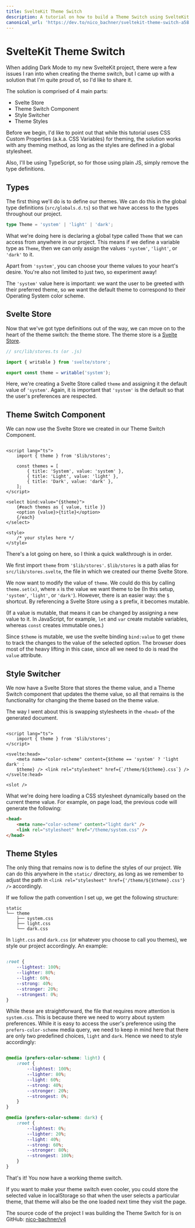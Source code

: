 ```yaml
---
title: SvelteKit Theme Switch
description: A tutorial on how to build a Theme Switch using SvelteKit
canonical_url: 'https://dev.to/nico_bachner/sveltekit-theme-switch-a58'
---
```


# SvelteKit Theme Switch

When adding Dark Mode to my new SvelteKit project, there were a few issues I ran into when creating the theme switch, but I came up with a solution that I'm quite proud of, so I'd like to share it.

The solution is comprised of 4 main parts:

-   Svelte Store
-   Theme Switch Component
-   Style Switcher
-   Theme Styles

Before we begin, I'd like to point out that while this tutorial uses CSS Custom Properties (a.k.a. CSS Variables) for theming, the solution works with any theming method, as long as the styles are defined in a global stylesheet.

Also, I'll be using TypeScript, so for those using plain JS, simply remove the type definitions.

## Types

The first thing we'll do is to define our themes. We can do this in the global type definitions (`src/globals.d.ts`) so that we have access to the types throughout our project.

```ts:src/globals.d.ts
type Theme = 'system' | 'light' | 'dark';
```

What we're doing here is declaring a global type called `Theme` that we can access from anywhere in our project. This means if we define a variable type as `Theme`, then we can only assign the values `'system'`, `'light'`, or `'dark'` to it.

Apart from `'system'`, you can choose your theme values to your heart's desire. You're also not limited to just two, so experiment away!

The `'system'` value here is important: we want the user to be greeted with their preferred theme, so we want the default theme to correspond to their Operating System color scheme.

## Svelte Store

Now that we've got type definitions out of the way, we can move on to the heart of the theme switch: the theme store. The theme store is a [Svelte Store](https://svelte.dev/docs#svelte_store).

```ts
// src/lib/stores.ts (or .js)

import { writable } from 'svelte/store';

export const theme = writable('system');
```

Here, we're creating a Svelte Store called `theme` and assigning it the default value of `'system'`. Again, it is important that `'system'` is the default so that the user's preferences are respected.

## Theme Switch Component

We can now use the Svelte Store we created in our Theme Switch Component.

```html:src/lib/components/ThemeSwitch.svelte

<script lang="ts">
    import { theme } from '$lib/stores';

    const themes = [
        { title: 'System', value: 'system' },
        { title: 'Light', value: 'light' },
        { title: 'Dark', value: 'dark' },
    ];
</script>

<select bind:value="{$theme}">
    {#each themes as { value, title }}
    <option {value}>{title}</option>
    {/each}
</select>

<style>
    /* your styles here */
</style>
```

There's a lot going on here, so I think a quick walkthrough is in order.

We first import `theme` from `'$lib/stores'`. `$lib/stores` is a path alias for `src/lib/stores.svelte`, the file in which we created our theme Svelte Store.

We now want to modify the value of `theme`. We could do this by calling `theme.set(x)`, where `x` is the value we want theme to be (In this setup, `'system'`, `'light'`, or `'dark'`). However, there is an easier way: the `$` shortcut. By referencing a Svelte Store using a `$` prefix, it becomes mutable.

(If a value is mutable, that means it can be changed by assigning a new value to it. In JavaScript, for example, `let` and `var` create mutable variables, whereas `const` creates immutable ones.)

Since `$theme` is mutable, we use the svelte binding `bind:value` to get `theme` to track the changes to the value of the selected option. The browser does most of the heavy lifting in this case, since all we need to do is read the `value` attribute.

## Style Switcher

We now have a Svelte Store that stores the theme value, and a Theme Switch component that updates the theme value, so all that remains is the functionality for changing the theme based on the theme value.

The way I went about this is swapping stylesheets in the `<head>` of the generated document.

```html:src/routes/__layout.svelte

<script lang="ts">
    import { theme } from '$lib/stores';
</script>

<svelte:head>
    <meta name="color-scheme" content={$theme == 'system' ? 'light dark' :
    $theme} /> <link rel="stylesheet" href={`/theme/${$theme}.css`} />
</svelte:head>

<slot />
```

What we're doing here loading a CSS stylesheet dynamically based on the current theme value. For example, on page load, the previous code will generate the following:

```html
<head>
    <meta name="color-scheme" content="light dark" />
    <link rel="stylesheet" href="/theme/system.css" />
</head>
```

## Theme Styles

The only thing that remains now is to define the styles of our project. We can do this anywhere in the `static/` directory, as long as we remember to adjust the path in `<link rel="stylesheet" href={'/theme/${$theme}.css'} />` accordingly.

If we follow the path convention I set up, we get the following structure:

```
static
└── theme
    ├── system.css
    ├── light.css
    └── dark.css
```

In `light.css` and `dark.css` (or whatever you choose to call you themes), we style our project accordingly. An example:

```css:light.css

:root {
    --lightest: 100%;
    --lighter: 80%;
    --light: 60%;
    --strong: 40%;
    --stronger: 20%;
    --strongest: 0%;
}
```

While these are straightforward, the file that requires more attention is `system.css`. This is because there we need to worry about system preferences. While it is easy to access the user's preference using the `prefers-color-scheme` media query, we need to keep in mind here that there are only two predefined choices, `light` and `dark`. Hence we need to style accordingly:

```css:system.css

@media (prefers-color-scheme: light) {
    :root {
        --lightest: 100%;
        --lighter: 80%;
        --light: 60%;
        --strong: 40%;
        --stronger: 20%;
        --strongest: 0%;
    }
}

@media (prefers-color-scheme: dark) {
    :root {
        --lightest: 0%;
        --lighter: 20%;
        --light: 40%;
        --strong: 60%;
        --stronger: 80%;
        --strongest: 100%;
    }
}
```

That's it! You now have a working theme switch.

If you want to make your theme switch even cooler, you could store the selected value in localStorage so that when the user selects a particular theme, that theme will also be the one loaded next time they visit the page.

The source code of the project I was building the Theme Switch for is on GitHub: [nico-bachner/v4](https://github.com/nico-bachner/v4)
